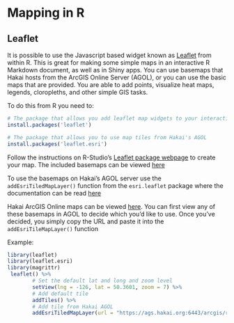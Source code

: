 # Mapping in R

## Leaflet

It is possible to use the Javascript based widget known as [Leaflet](https://rstudio.github.io/leaflet/) from within R. This is great for making some simple maps in an interactive R Markdown document, as well as in Shiny apps. You can use basemaps that Hakai hosts from the ArcGIS Online Server (AGOL), or you can use the basic maps that are provided. You are able to add points, visualize heat maps, legends, cloropleths, and other simple GIS tasks.

To do this from R you need to:

```r
# The package that allows you add leaflet map widgets to your interactive web documents:
install.packages('leaflet')

# The package that allows you to use map tiles from Hakai's AGOL
install.packages('leaflet.esri')


```


Follow the instructions on R-Studio's [Leaflet package webpage](https://rstudio.github.io/leaflet/) to create your map. The included basemaps can be viewed [here](https://leaflet-extras.github.io/leaflet-providers/preview/index.html)

To use the basemaps on Hakai's AGOL server use the `addEsriTiledMapLayer()` function from the `esri.leaflet` package where the documentation can be read [here](https://bhaskarvk.github.io/leaflet.esri/reference/addEsriTiledMapLayer.html)


Hakai ArcGIS Online maps can be viewed [here](https://ags.hakai.org:6443/arcgis/rest/services/AGOL_basemaps/). You can first view any of these basemaps in AGOL to decide which you'd like to use. Once you've decided, you simply copy the URL and paste it into the `addEsriTileMapLayer()` function

Example:

```r
library(leaflet)
library(leaflet.esri)
library(magrittr)
 leaflet() %>%
        # Set the default lat and long and zoom level 
        setView(lng = -126, lat = 50.3601, zoom = 7) %>% 
        # Add default tile
        addTiles() %>% 
        # Add tile from Hakai AGOL 
        addEsriTiledMapLayer(url = "https://ags.hakai.org:6443/arcgis/rest/services/AGOL_basemaps/Marine_charts/MapServer")

```



